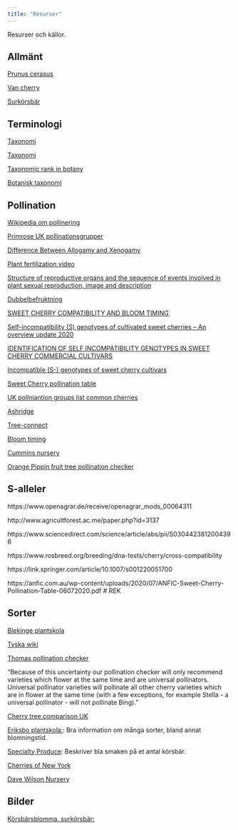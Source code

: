 ```yaml
---
title: "Resurser"
---
```


Resurser och källor.

## Allmänt

[Prunus cerasus](https://en.wikipedia.org/wiki/Prunus_cerasus)

[Van cherry](https://en.wikipedia.org/wiki/Van_cherry)

[Surkörsbär](https://en.wikipedia.org/wiki/Prunus_cerasus#Origins_and_cultivation)

<!-- Bok Webster A.D & Looney N.E (red) (1996) Cherries: Crop physiology, production and uses. Cambridge, CAB INTERNATIONAL Kap. 3, 5, 7, 8, 15. -->

<!-- https://svensktradgard.se/ -->

## Terminologi

[Taxonomi](https://botanicalsociety.org.za/the-science-of-names-an-introduction-to-plant-taxonomy/)

[Taxonomi](https://glossary.lias.net/wiki/Taxonomic_rank)

[Taxonomic rank in botany](https://en.wikipedia.org/wiki/Taxonomic_rank#Ranks_in_botany)

[Botanisk taxonomi](https://en.wikipedia.org/wiki/Taxonomic_rank#Ranks_in_botany)

## Pollination

[Wikipedia om pollinering](https://sv.wikipedia.org/wiki/Pollinering)

[Primrose UK pollinationsgrupper](https://www.primrose.co.uk/blog/plants/cherry-fruit-trees-pollination-varieties-guide/)
<!-- Self-sterile cherry trees require another variety flowering at the same time to ensure fertilisation. They are henceforth put into flowering groups from 1 (very early) to 6 (very late). A cherry tree can be partnered with a cherry that is plus or minus 1 (+-1) its own group. -->


[Difference Between Allogamy and Xenogamy](https://pediaa.com/difference-between-allogamy-and-xenogamy/)

[Plant fertilization video](https://study.com/academy/lesson/plant-fertilization-process-definition-quiz.html)

[Structure of reproductive organs and the sequence of events involved in plant sexual reproduction, image and description](https://www.researchgate.net/figure/Structure-of-reproductive-organs-and-the-sequence-of-events-involved-in-plant-sexual_fig1_303994517)

[Dubbelbefruktning](https://en.wikipedia.org/wiki/Double_fertilization)

[SWEET CHERRY COMPATIBILITY AND BLOOM TIMING](https://anfic.com.au/wp-content/uploads/2022/05/ANFIC-Sweet-Cherry-Pollination-Table-13042022.pdf)

[Self-incompatibility (S) genotypes of cultivated sweet cherries – An overview update 2020](https://www.openagrar.de/receive/openagrar_mods_00064311)

[IDENTIFICATION OF SELF INCOMPATIBILITY GENOTYPES IN SWEET CHERRY COMMERCIAL CULTIVARS](http://www.agricultforest.ac.me/paper.php?id=3137)

[Incompatible (S-) genotypes of sweet cherry cultivars](https://www.sciencedirect.com/science/article/abs/pii/S0304423812004396)
<!-- An update of the S-genotype of 734 sweet cherries was summarized. The data includes results of 51 new varieties supplemented with data from various published sources and personal information up to 2012 -->

[Sweet Cherry pollination table](https://anfic.com.au/wp-content/uploads/2020/07/ANFIC-Sweet-Cherry-Pollination-Table-06072020.pdf)

[UK pollniantion groups list common cherries](https://www.gardenfocused.co.uk/fruitarticles/cherry/pollination.php)

<!-- "Suitable pollination partners include those in the same pollination group and the pollination group above and below. For instance, Merton Bigarreau is in pollination 3. It can be pollinated by  varieties not only in pollination group three but also in the groups 2 and 4." -->

[Ashridge](https://www.ashridgetrees.co.uk/advice/pollinating-cherry-trees)

[Tree-connect](https://treeconnect.com/cherry-tree-pollenizer/)

[Bloom timing](https://treeconnect.com/cherry-tree-pollenizer/)

[Cummins nursery](https://www.cumminsnursery.com/learn-trees/fruit-tree-bloom-dates/)
<!-- "Because sweet cherry pollination is complicated, we always recommend that growers start with one self-fertile “universal pollenizer.” This way you are guaranteed to have at least some cherries in your crop. Once you start adding trees to your cherry collection, you will likely have questions about bloom times. The two lists below are groups that will not make good pairings because their bloom times are at the opposite ends of the sweet cherry bloom period:" -->
<!-- "We do not recommend using tart cherries as pollenizers for sweet cherries, as the bloom time for tart cherries is usually later than that of sweet cherries." -->

[Orange Pippin fruit tree pollination checker](https://www.orangepippintrees.co.uk/pollinationchecker.aspx)

<!-- https://www.hollandrosetta.com/en/planting-material/cherries/cherries/ -->

## S-alleler

https://www.openagrar.de/receive/openagrar_mods_00064311

http://www.agricultforest.ac.me/paper.php?id=3137

https://www.sciencedirect.com/science/article/abs/pii/S0304423812004396

https://www.rosbreed.org/breeding/dna-tests/cherry/cross-compatibility

https://link.springer.com/article/10.1007/s001220051700

https://anfic.com.au/wp-content/uploads/2020/07/ANFIC-Sweet-Cherry-Pollination-Table-06072020.pdf  # REK


<!-- Schuster, Mirko Mirko (2020): Self-incompatibility (S) genotypes of cultivated sweet cherries – An overview update 2020. OpenAgrar Repository. Online unter: https://www.openagrar.de/receive/openagrar_mods_00064311. -->
<!-- - Här finns excelfiler för nedladdning -->

## Sorter

[Blekinge plantskola](https://organicfruittrees.eu/products/buttners-rote)
<!-- Mognad: juli = tidigt //aug = mellan // sept = sen -->
<!-- Skörd: bra / medel / liten -->

[Tyska wiki](https://de.wikipedia.org/wiki/Liste_von_Kirschsorten)

[Thomas pollination checker](https://thomasfruittrees.eu/pollinationchecker.aspx)

"Because of this uncertainty our pollination checker will only recommend varieties which flower at the same time and are universal pollinators. Universal pollinator varieties will pollinate all other cherry varieties which are in flower at the same time (with a few exceptions, for example Stella - a universal pollinator - will not pollinate Bing). "

[Cherry tree comparison UK](https://www.gardenfocused.co.uk/fruitarticles/cherry/varieties.php)

[Eriksbo plantskola:](http://www.eriksbo-plantskola.se/): Bra information om många sorter, bland annat blomningstid.

[Specialty Produce](https://specialtyproduce.com/produce/Schattenmorelle_Cherries_17828.php): Beskriver bla smaken på et antal körsbär.

[Cherries of New York](http://www.chathamapples.com/CherriesNY/TCNYIndex.htm#INDEX)

<!-- Tysk sida: https://www.gartenbaumschule-becker.de/artikel/76864/suesskirsche-schneiders-spaete-knorpelkirsche -->

[Dave Wilson Nursery](https://www.wheretobuy.davewilson.com/product-information/product/cherries) <!-- Note: Has BT -->

## Bilder

[Körsbärsblomma, surkörsbär:](https://commons.wikimedia.org/wiki/File:Prunus_cerasus_blossom_1.jpg)

<!-- Note: Finns i hög upplösning. -->
